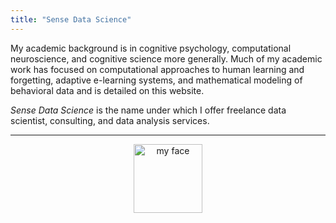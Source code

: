 ```yaml
---
title: "Sense Data Science"
---
```


My academic background is in cognitive psychology, computational neuroscience, and cognitive science more generally. Much of my academic work has focused on computational approaches to human learning and forgetting, adaptive e-learning systems, and mathematical modeling of behavioral data and is detailed on this website.

*Sense Data Science* is the name under which I offer freelance data scientist, consulting, and data analysis services. 

<!-- *Sense Data Science* is the company through which I offer a range of data science services as a freelance cognitive data scientist. *Sense Data Science* was registered at the Dutch chamber of commerce under [KVK](https://www.kvk.nl/) number 75243466 with tax identification number (btw-identificatienummer): NL002458897B65.  -->

-----

<div style="text-align:center"> <img src="./img/FlorianSense.png" alt="my face" width="110" height="110" /> </div>